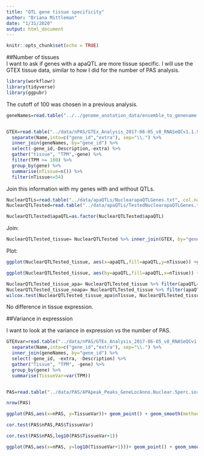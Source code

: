 ```yaml
---
title: "QTL gene tissue specificity"
author: "Briana Mittleman"
date: "1/31/2020"
output: html_document
---
```


```r
knitr::opts_chunk$set(echo = TRUE)
```


##Number of tissues   
I want to ask if genes with a apaQTL are more tissue specific. I will use the GTEX tissue data, similar to how I did for the number of PAS analysis.  


```r
library(workflowr)
library(tidyverse)
library(ggpubr)
```
The cutoff of 100 was chosen in a previous analysis. 

```r

geneNames=read.table("../../genome_anotation_data/ensemble_to_genename.txt", sep="\t", col.names = c('gene_id', 'gene', 'source' ),stringsAsFactors = F, header = T)  %>% select(gene_id, gene)


GTEX=read.table("../data/nPAS/GTEx_Analysis_2017-06-05_v8_RNASeQCv1.1.9_gene_median_tpm.gct", header = T, skip=2, sep = '\t') %>% 
  separate(Name,into=c("gene_id","extra"), sep="\\.") %>% 
  inner_join(geneNames, by="gene_id") %>% 
  select(-gene_id,-Description,-extra) %>% 
  gather("tissue", "TPM",-gene) %>% 
  filter(TPM >= 100) %>%
  group_by(gene) %>% 
  summarise(nTissue=n()) %>% 
  filter(nTissue<=54)
```


Join this information with my genes with and without QTLs.  

```r
NuclearQTLs=read.table("../data/apaQTLs/NuclearapaQTLGenes.txt", col.names = "gene", stringsAsFactors = F)
NuclearQTLTested=read.table("../data/apaQTLs/TestedNuclearapaQTLGenes.txt",col.names = "gene",stringsAsFactors = F) %>% mutate(apaQTL=ifelse(gene %in%NuclearQTLs$gene, "Yes", "No" ))

NuclearQTLTested$apaQTL=as.factor(NuclearQTLTested$apaQTL)
```


Join: 

```r
NuclearQTLTested_tissue= NuclearQTLTested %>% inner_join(GTEX, by="gene")
```


Plot:  

```r
ggplot(NuclearQTLTested_tissue, aes(x=apaQTL,fill=apaQTL,y=nTissue)) +geom_boxplot()+ stat_compare_means()

ggplot(NuclearQTLTested_tissue, aes(by=apaQTL,fill=apaQTL,x=nTissue)) +geom_density(alpha=.4)
```
```r

NuclearQTLTested_tissue_apa= NuclearQTLTested_tissue %>% filter(apaQTL=="Yes")
NuclearQTLTested_tissue_noapa= NuclearQTLTested_tissue %>% filter(apaQTL=="No")
wilcox.test(NuclearQTLTested_tissue_apa$nTissue, NuclearQTLTested_tissue_noapa$nTissue)
```

No difference in tissue expression.  

##Variance in expresssion  

I want to look at the variance in expression vs the number of PAS.  

```r
GTEXvar=read.table("../data/nPAS/GTEx_Analysis_2017-06-05_v8_RNASeQCv1.1.9_gene_median_tpm.gct", header = T, skip=2, sep = '\t',stringsAsFactors = F) %>% 
  separate(Name,into=c("gene_id","extra"), sep="\\.") %>% 
  inner_join(geneNames, by="gene_id") %>% 
  select(-gene_id, -extra, -Description) %>% 
  gather("Tissue", "TPM", -gene) %>%
  group_by(gene) %>% 
  summarise(TissueVar=var(TPM))


PAS=read.table("../data/PAS/APApeak_Peaks_GeneLocAnno.Nuclear.5perc.sort.bed",col.names = c("chr","start","end","name","score","strand")) %>% separate(name,into=c("pas", 'gene','loc'), sep=":") %>% group_by(gene) %>% summarise(nPAS=n()) %>% inner_join(GTEXvar, by="gene")
```


```r
nrow(PAS)
```

```r
ggplot(PAS,aes(x=nPAS, y=TissueVar))+ geom_point() + geom_smooth(method="lm") + geom_density2d(col="red")

cor.test(PAS$nPAS,PAS$TissueVar)

cor.test(PAS$nPAS,log10(PAS$TissueVar+1))
```

```r
ggplot(PAS,aes(x=nPAS, y=log10(TissueVar+1)))+ geom_point() + geom_smooth(method="lm") + geom_density2d(col="red") + labs(x="Number of PAS", y="log10(GTEX TPM variance + 1)", title="Negative correlation between tissue expression variance and PAS number")
```

